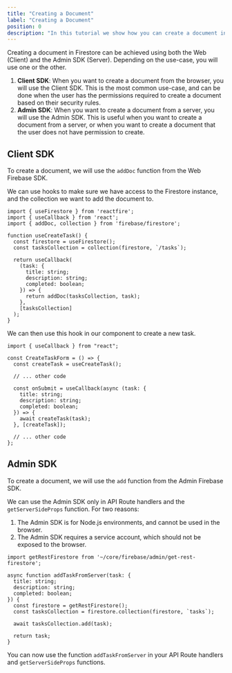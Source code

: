 ```yaml
---
title: "Creating a Document"
label: "Creating a Document"
position: 0
description: "In this tutorial we show how you can create a document in Firestore using the Web and Admin SDKs."
---
```


Creating a document in Firestore can be achieved using both the Web (Client) and the Admin SDK (Server). Depending on the use-case, you will use one or the other.

1. **Client SDK**: When you want to create a document from the browser, you will use the Client SDK. This is the most common use-case, and can be done when the user has the permissions required to create a document based on their security rules.
2. **Admin SDK**: When you want to create a document from a server, you will use the Admin SDK. This is useful when you want to create a document from a server, or when you want to create a document that the user does not have permission to create.

## Client SDK

To create a document, we will use the `addDoc` function from the Web Firebase SDK.

We can use hooks to make sure we have access to the Firestore instance, and the collection we want to add the document to.

```tsx
import { useFirestore } from 'reactfire';
import { useCallback } from 'react';
import { addDoc, collection } from 'firebase/firestore';

function useCreateTask() {
  const firestore = useFirestore();
  const tasksCollection = collection(firestore, `/tasks`);

  return useCallback(
    (task: {
      title: string;
      description: string;
      completed: boolean;
    }) => {
      return addDoc(tasksCollection, task);
    },
    [tasksCollection]
  );
}
```

We can then use this hook in our component to create a new task.

```tsx
import { useCallback } from "react";

const CreateTaskForm = () => {
  const createTask = useCreateTask();

  // ... other code

  const onSubmit = useCallback(async (task: {
    title: string;
    description: string;
    completed: boolean;
  }) => {
    await createTask(task);
  }, [createTask]);

  // ... other code
};
```

## Admin SDK

To create a document, we will use the `add` function from the Admin Firebase SDK.

We can use the Admin SDK only in API Route handlers and the `getServerSideProps` function. For two reasons:

1. The Admin SDK is for Node.js environments, and cannot be used in the browser.
2. The Admin SDK requires a service account, which should not be exposed to the browser.

```tsx
import getRestFirestore from '~/core/firebase/admin/get-rest-firestore';

async function addTaskFromServer(task: {
  title: string;
  description: string;
  completed: boolean;
}) {
  const firestore = getRestFirestore();
  const tasksCollection = firestore.collection(firestore, `tasks`);

  await tasksCollection.add(task);

  return task;
}
```

You can now use the function `addTaskFromServer` in your API Route handlers and `getServerSideProps` functions.
